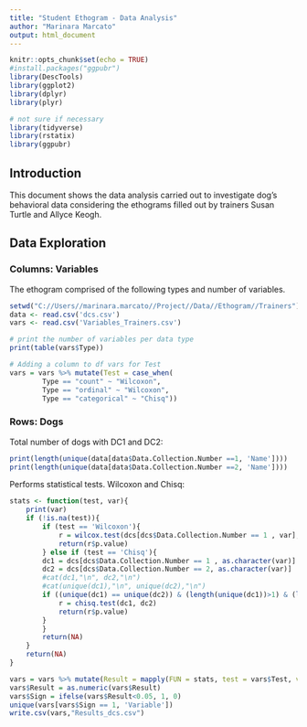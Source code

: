 ```yaml
---
title: "Student Ethogram - Data Analysis"
author: "Marinara Marcato"
output: html_document
---
```


```r
knitr::opts_chunk$set(echo = TRUE)
#install.packages("ggpubr")
library(DescTools)
library(ggplot2)
library(dplyr)
library(plyr)

# not sure if necessary
library(tidyverse)
library(rstatix)
library(ggpubr)
```

## Introduction 
This document shows the data analysis carried out to investigate 
dog's behavioral data considering the ethograms filled out by trainers
Susan Turtle and Allyce Keogh.


## Data Exploration
### Columns: Variables
The ethogram comprised of the following types and number of variables.

```r
setwd("C://Users//marinara.marcato//Project//Data//Ethogram//Trainers")
data <- read.csv('dcs.csv')
vars <- read.csv('Variables_Trainers.csv')

# print the number of variables per data type
print(table(vars$Type))

# Adding a column to df vars for Test 
vars = vars %>% mutate(Test = case_when(
        Type == "count" ~ "Wilcoxon",
        Type == "ordinal" ~ "Wilcoxon", 
        Type == "categorical" ~ "Chisq"))
```


### Rows: Dogs
Total number of dogs with DC1 and DC2:
```r
print(length(unique(data[data$Data.Collection.Number ==1, 'Name'])))
print(length(unique(data[data$Data.Collection.Number ==2, 'Name'])))
```

Performs statistical tests. Wilcoxon and Chisq:
```r
stats <- function(test, var){
    print(var)
    if (!is.na(test)){
        if (test == 'Wilcoxon'){
            r = wilcox.test(dcs[dcs$Data.Collection.Number == 1 , var],  dcs[dcs$Data.Collection.Number == 2, var], paired = TRUE)
            return(r$p.value)
        } else if (test == 'Chisq'){  
        dc1 = dcs[dcs$Data.Collection.Number == 1 , as.character(var)]
        dc2 = dcs[dcs$Data.Collection.Number == 2, as.character(var)]
        #cat(dc1,"\n", dc2,"\n")
        #cat(unique(dc1),"\n", unique(dc2),"\n")
        if ((unique(dc1) == unique(dc2)) & (length(unique(dc1))>1) & (length(unique(dc2))>1)){
            r = chisq.test(dc1, dc2)
            return(r$p.value)
        }
        }
        return(NA)
    }
    return(NA)
}

vars = vars %>% mutate(Result = mapply(FUN = stats, test = vars$Test, var = vars$Variable))
vars$Result = as.numeric(vars$Result)
vars$Sign = ifelse(vars$Result<0.05, 1, 0)
unique(vars[vars$Sign == 1, 'Variable'])
write.csv(vars,"Results_dcs.csv")
```
